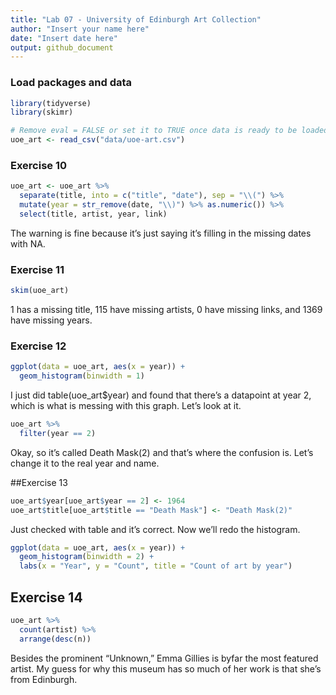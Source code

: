 ```yaml
---
title: "Lab 07 - University of Edinburgh Art Collection"
author: "Insert your name here"
date: "Insert date here"
output: github_document
---
```


### Load packages and data

```r
library(tidyverse) 
library(skimr)
```

```r
# Remove eval = FALSE or set it to TRUE once data is ready to be loaded
uoe_art <- read_csv("data/uoe-art.csv")
```

### Exercise 10

```r
uoe_art <- uoe_art %>%
  separate(title, into = c("title", "date"), sep = "\\(") %>%
  mutate(year = str_remove(date, "\\)") %>% as.numeric()) %>%
  select(title, artist, year, link)
```
The warning is fine because it's just saying it's filling in the missing dates with NA. 

### Exercise 11

```r
skim(uoe_art)
```
1 has a missing title, 115 have missing artists, 0 have missing links, and 1369 have missing years.


### Exercise 12

```r
ggplot(data = uoe_art, aes(x = year)) +
  geom_histogram(binwidth = 1)
```

I just did table(uoe_art$year) and found that there's a datapoint at year 2, which is what is messing with this graph. Let's look at it.

```r
uoe_art %>% 
  filter(year == 2)

```
Okay, so it's called Death Mask(2) and that's where the confusion is. Let's change it to the real year and name.

##Exercise 13

```r
uoe_art$year[uoe_art$year == 2] <- 1964
uoe_art$title[uoe_art$title == "Death Mask"] <- "Death Mask(2)"
```

Just checked with table and it's correct. Now we'll redo the histogram.

```r
ggplot(data = uoe_art, aes(x = year)) +
  geom_histogram(binwidth = 2) +
  labs(x = "Year", y = "Count", title = "Count of art by year")
```
## Exercise 14

```r
uoe_art %>%
  count(artist) %>%
  arrange(desc(n))
```

Besides the prominent "Unknown," Emma Gillies is byfar the most featured artist. My guess for why this museum has so much of her work is that she's from Edinburgh.  

